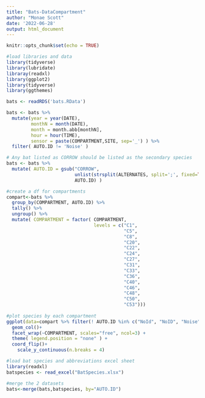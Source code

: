 ```yaml
---
title: "Bats-DataCompartment"
author: "Monae Scott"
date: '2022-06-28'
output: html_document
---
```


```r
knitr::opts_chunk$set(echo = TRUE)
```

```r
#load libraries and data
library(tidyverse)
library(lubridate)
libraray(readxl)
library(ggplot2)
library(tidyverse)
library(ggthemes)

bats <- readRDS('bats.RData')

bats <- bats %>% 
  mutate(year = year(DATE), 
         monthN = month(DATE),
         month = month.abb[monthN],
         hour = hour(TIME),
         sensor = paste(COMPARTMENT,SITE, sep='_') ) %>% 
  filter( AUTO.ID != 'Noise' )

# Any bat listed as CORROW should be listed as the secondary species
bats <- bats %>% 
  mutate( AUTO.ID = gsub("CORROW", 
                         unlist(strsplit(ALTERNATES, split=';', fixed=TRUE))[1],
                         AUTO.ID) )
```

```r
#create a df for compartments
compart<-bats %>% 
  group_by(COMPARTMENT, AUTO.ID) %>% 
  tally() %>%
  ungroup() %>%
  mutate( COMPARTMENT = factor( COMPARTMENT, 
                                levels = c("C1",
                                           "C5",
                                           "C8",
                                           "C20",
                                           "C22",
                                           "C24",
                                           "C27",
                                           "C31",
                                           "C33",
                                           "C36",
                                           "C40",
                                           "C46",
                                           "C48",
                                           "C50",
                                           "C53")))
  
#plot species by each compartment 
ggplot(data=compart %>% filter(! AUTO.ID %in% c("NoId", "NoID", "Noise")), aes(x=AUTO.ID, y=n, fill=AUTO.ID))+
  geom_col()+
  facet_wrap(~COMPARTMENT, scales="free", ncol=3) +
  theme( legend.position = "none" ) +
  coord_flip()+
    scale_y_continuous(n.breaks = 4)

```

```r
#load bat species and abbreviations excel sheet
library(readxl)
batspecies <- read_excel("BatSpecies.xlsx")

#merge the 2 datasets 
bats<-merge(bats,batspecies, by="AUTO.ID")

```


